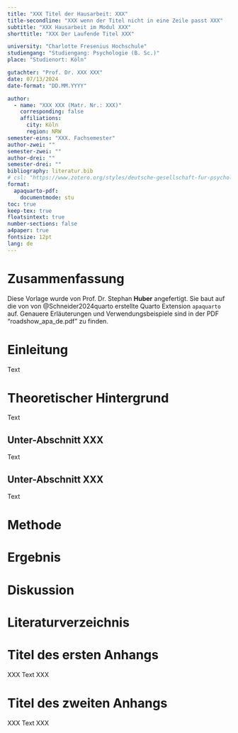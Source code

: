 ```yaml
---
title: "XXX Titel der Hausarbeit: XXX"
title-secondline: "XXX wenn der Titel nicht in eine Zeile passt XXX"
subtitle: "XXX Hausarbeit im Modul XXX"
shorttitle: "XXX Der Laufende Titel XXX"

university: "Charlotte Fresenius Hochschule"
studiengang: "Studiengang: Psychologie (B. Sc.)"
place: "Studienort: Köln"

gutachter: "Prof. Dr. XXX XXX"
date: 07/13/2024
date-format: "DD.MM.YYYY"

author:
  - name: "XXX XXX (Matr. Nr.: XXX)"
    corresponding: false
    affiliations:
      city: Köln
      region: NRW
semester-eins: "XXX. Fachsemester"
author-zwei: ""
semester-zwei: ""
author-drei: ""
semester-drei: ""
bibliography: literatur.bib
# csl: "https://www.zotero.org/styles/deutsche-gesellschaft-fur-psychologie"
format:
  apaquarto-pdf:
    documentmode: stu
toc: true
keep-tex: true
floatsintext: true
number-sections: false
a4paper: true
fontsize: 12pt
lang: de
---
```


# Zusammenfassung {.unnumbered}

\noindent 
Diese Vorlage wurde von Prof. Dr. Stephan **Huber** angefertigt. Sie baut auf die von von @Schneider2024quarto erstellte Quarto Extension `apaquarto` auf. Genauere Erläuterungen und Verwendungsbeispiele sind in der PDF "roadshow_apa_de.pdf" zu finden.

\newpage
\thispagestyle{empty}
\tableofcontents

\newpage
# Einleitung

Text

# Theoretischer Hintergrund

Text

## Unter-Abschnitt XXX

Text

## Unter-Abschnitt XXX

Text

# Methode

# Ergebnis

# Diskussion

\newpage

# Literaturverzeichnis {.unnumbered}

::: {#refs}
:::

\newpage
\appendix

# Titel des ersten Anhangs 

XXX Text XXX

# Titel des zweiten Anhangs 

XXX Text XXX

